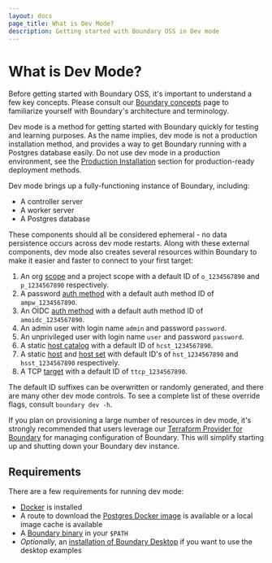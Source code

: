 ```yaml
---
layout: docs
page_title: What is Dev Mode?
description: Getting started with Boundary OSS in Dev mode
---
```


# What is Dev Mode?

Before getting started with Boundary OSS, it's important to understand a few key
concepts. Please consult our [Boundary concepts](/docs/concepts) page to
familiarize yourself with Boundary's architecture and terminology.

Dev mode is a method for getting started with Boundary quickly for testing and
learning purposes. As the name implies, dev mode is not a production
installation method, and provides a way to get Boundary running with a Postgres
database easily. Do not use dev mode in a production environment, see the
[Production Installation](/docs/oss/installing/high-availability) section for
production-ready deployment methods.

Dev mode brings up a fully-functioning instance of Boundary, including:

- A controller server
- A worker server
- A Postgres database

These components should all be considered ephemeral - no data persistence occurs
across dev mode restarts. Along with these external components, dev mode also
creates several resources within Boundary to make it easier and faster to
connect to your first target:

1. An org [scope](/docs/concepts/domain-model/scopes) and a project scope with a
   default ID of `o_1234567890` and `p_1234567890` respectively.
1. A password [auth method](/docs/concepts/domain-model/auth-methods) with a
   default auth method ID of `ampw_1234567890`.
1. An OIDC [auth method](/docs/concepts/domain-model/auth-methods) with a
   default auth method ID of `amoidc_1234567890`.
1. An admin user with login name `admin` and password `password`.
1. An unprivileged user with login name `user` and password `password`.
1. A static [host catalog](/docs/concepts/domain-model/host-catalogs) with a
   default ID of `hcst_1234567890`.
1. A static [host](/docs/concepts/domain-model/hosts) and [host
   set](/docs/concepts/domain-model/host-sets) with default ID's of
   `hst_1234567890` and `hsst_1234567890` respectively.
1. A TCP [target](/docs/concepts/domain-model/targets) with a default ID of
   `ttcp_1234567890`.

The default ID suffixes can be overwritten or randomly generated, and there are
many other dev mode controls. To see a complete list of these override flags,
consult `boundary dev -h`.

If you plan on provisioning a large number of resources in dev mode, it's
strongly recommended that users leverage our [Terraform Provider for
Boundary](https://github.com/hashicorp/terraform-provider-boundary) for managing
configuration of Boundary. This will simplify starting up and shutting down your
Boundary dev instance.

## Requirements

There are a few requirements for running dev mode:

- [Docker](https://docs.docker.com/get-docker/) is installed
- A route to download the [Postgres Docker
   image](https://hub.docker.com/_/postgres) is available or a local image cache
   is available
- A [Boundary binary](https://www.boundaryproject.io/downloads) in your `$PATH`
- _Optionally_, an [installation of Boundary
   Desktop](https://learn.hashicorp.com/tutorials/boundary/oss-getting-started-desktop-app)
   if you want to use the desktop examples